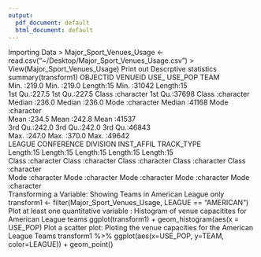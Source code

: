 ```yaml
---
output:
  pdf_document: default
  html_document: default
---
```

Importing Data
> Major_Sport_Venues_Usage <- read.csv("~/Desktop/Major_Sport_Venues_Usage.csv")
>   View(Major_Sport_Venues_Usage)
Print out Descrptive statistics
summary(transform1)
    OBJECTID        VENUEID          USE_              USE_POP          TEAM          
 Min.   :219.0   Min.   :219.0   Length:15          Min.   :31042   Length:15         
 1st Qu.:227.5   1st Qu.:227.5   Class :character   1st Qu.:37698   Class :character  
 Median :236.0   Median :236.0   Mode  :character   Median :41168   Mode  :character  
 Mean   :234.5   Mean   :242.8                      Mean   :41537                     
 3rd Qu.:242.0   3rd Qu.:242.0                      3rd Qu.:46843                     
 Max.   :247.0   Max.   :370.0                      Max.   :49642                     
    LEAGUE           CONFERENCE          DIVISION          INST_AFFIL         TRACK_TYPE       
 Length:15          Length:15          Length:15          Length:15          Length:15         
 Class :character   Class :character   Class :character   Class :character   Class :character  
 Mode  :character   Mode  :character   Mode  :character   Mode  :character   Mode  :character  
Transforming a Variable: Showing Teams in American League only
transform1 <- filter(Major_Sport_Venues_Usage, LEAGUE == "AMERICAN")
Plot at least one quantitative variable : Histogram of venue capacitites for American League teams
ggplot(transform1) + geom_histogram(aes(x = USE_POP)
Plot a scatter plot: Ploting the venue capacities for the American League Teams
transform1 %>% ggplot(aes(x=USE_POP, y=TEAM, color=LEAGUE)) + geom_point()

